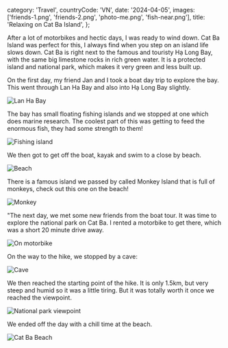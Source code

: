  category: 'Travel',
  countryCode: 'VN',
  date: '2024-04-05',
  images: ['friends-1.png', 'friends-2.png', 'photo-me.png', 'fish-near.png'],
  title: 'Relaxing on Cat Ba Island',
};

After a lot of motorbikes and hectic days, I was ready to wind down. Cat Ba Island was perfect for this, I always find when you step on an island life slows down. Cat Ba is right next to the famous and touristy Hạ Long Bay, with the same big limestone rocks in rich green water. It is a protected island and national park, which makes it very green and less built up.

On the first day, my friend Jan and I took a boat day trip to explore the bay. This went through Lan Ha Bay and also into Hạ Long Bay slightly.

![Lan Ha Bay](/cat-ba-island/lan-ha-bay.png 'Lan Ha Bay')

The bay has small floating fishing islands and we stopped at one which does marine research. The coolest part of this was getting to feed the enormous fish, they had some strength to them!

![Fishing island](/cat-ba-island/fish.png 'Fishing island')

We then got to get off the boat, kayak and swim to a close by beach.

![Beach](/cat-ba-island/beach.png 'Beach')

There is a famous island we passed by called Monkey Island that is full of monkeys, check out this one on the beach!

![Monkey](/cat-ba-island/monkey.png 'Monkey')

"The next day, we met some new friends from the boat tour. It was time to explore the national park on Cat Ba. I rented a motorbike to get there, which was a short 20 minute drive away.

![On motorbike](/cat-ba-island/motorbike.png 'On motorbike')

On the way to the hike, we stopped by a cave:

![Cave](/cat-ba-island/cave.png 'Cave')

We then reached the starting point of the hike. It is only 1.5km, but very steep and humid so it was a little tiring. But it was totally worth it once we reached the viewpoint.

![National park viewpoint](/cat-ba-island/viewpoint.png 'National park viewpoint')

We ended off the day with a chill time at the beach.

![Cat Ba Beach](/cat-ba-island/cat-ba-beach.png 'Cat Ba Beach')
